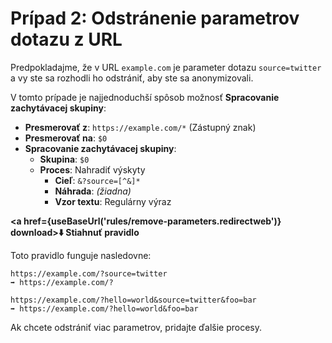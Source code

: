
# Prípad 2: Odstránenie parametrov dotazu z URL

Predpokladajme, že v URL `example.com` je parameter dotazu `source=twitter` a vy ste sa rozhodli ho odstrániť, aby ste sa anonymizovali.

V tomto prípade je najjednoduchší spôsob možnosť **Spracovanie zachytávacej skupiny**:

* **Presmerovať z**: `https://example.com/*` (Zástupný znak)
* **Presmerovať na**: `$0`
* **Spracovanie zachytávacej skupiny**:
    * **Skupina**: `$0`
    * **Proces**: Nahradiť výskyty
        * **Cieľ**: `&?source=[^&]*`
        * **Náhrada**: *(žiadna)*
        * **Vzor textu**: Regulárny výraz

**<a href={useBaseUrl('rules/remove-parameters.redirectweb')} download>⬇️ Stiahnuť pravidlo</a>**

Toto pravidlo funguje nasledovne:

```
https://example.com/?source=twitter
➡️ https://example.com/?
```

```
https://example.com/?hello=world&source=twitter&foo=bar
➡️ https://example.com/?hello=world&foo=bar
```

Ak chcete odstrániť viac parametrov, pridajte ďalšie procesy.
